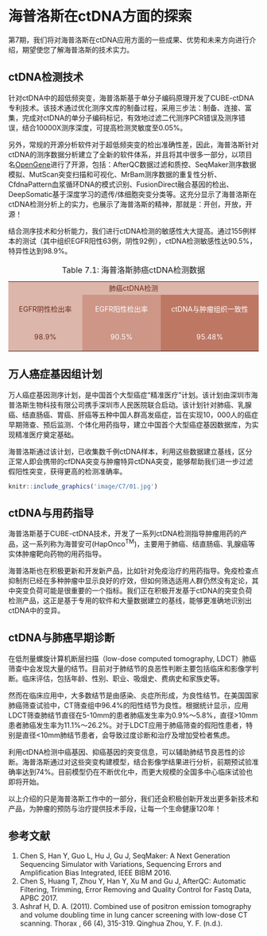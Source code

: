 # 海普洛斯在ctDNA方面的探索{#halpoxs-research}

第7期，我们将对海普洛斯在ctDNA应用方面的一些成果、优势和未来方向进行介绍，期望使您了解海普洛斯的技术实力。

## ctDNA检测技术

针对ctDNA中的超低频突变，海普洛斯基于单分子编码原理开发了CUBE-ctDNA专利技术。该技术通过优化测序文库的制备过程，采用三步法：制备、连接、富集，完成对ctDNA的单分子编码标记，有效地过滤二代测序PCR错误及测序错误，结合10000X测序深度，可提高检测灵敏度至0.05%。

另外，常规的开源分析软件对于超低频突变的检出准确性差，因此，海普洛斯针对ctDNA的测序数据分析建立了全新的软件体系，并且将其中很多一部分，以项目名[OpenGene](https://github.com/OpenGene)进行了开源，包括：AfterQC数据过滤和质控、SeqMaker测序数据模拟、MutScan突变扫描和可视化、MrBam测序数据的重复性分析、CfdnaPattern血浆循环DNA的模式识别、FusionDirect融合基因的检出、DeepSomatic基于深度学习的遗传/体细胞突变分类等。这充分显示了海普洛斯在ctDNA检测分析上的实力，也展示了海普洛斯的精神，那就是：开创，开放，开源！

结合测序技术和分析能力，我们进行ctDNA检测的敏感性大大提高。通过155例样本的测试（其中组织EGFR阳性63例，阴性92例），ctDNA检测敏感性达90.5%，特异性达到98.9%。

<table class="" width="542">
<caption><span id="tab:unnamed-chunk-1">Table 7.1: </span>海普洛斯肺癌ctDNA检测数据</caption>
<tbody>
<tr class="">
<td colspan="3" data-bglessp="20%" data-bgless="lighten" style="background-color: rgb(220, 182, 171); border-width: 2px 0px; border-color: rgb(254, 254, 254); color: rgb(110, 46, 26); text-align: center;" width="542" valign="top"><span style="font-size: 14px;">肺癌ctDNA检测</span></td></tr><tr><td data-bglessp="20%" data-bgless="lighten" style="background-color: rgb(220, 182, 171); border-width: 2px 0px; border-color: rgb(254, 254, 254); color: rgb(110, 46, 26); text-align: center;" width="157" valign="top"><p style="white-space: normal;"><span style="font-size: 14px;">EGFR阴性检出率</span></p></td><td data-bglessp="10%" data-bgless="lighten" style="background-color: rgb(205, 150, 135); border-width: 2px 0px; border-color: rgb(254, 254, 254); color: rgb(255, 255, 255); text-align: center;" width="169" valign="top"><p style="white-space: normal;"><span style="font-size: 14px;">EGFR阳性检出率</span></p></td><td style="background-color: rgb(190, 119, 99); border-width: 2px 0px; border-color: rgb(254, 254, 254); color: rgb(255, 255, 255); text-align: center;" width="216" valign="top"><p style="white-space: normal;"><span style="font-size: 14px;">ctDNA与肿瘤组织一致性</span></p></td></tr><tr><td data-bglessp="20%" data-bgless="lighten" style="background-color: rgb(220, 182, 171); border-width: 2px 0px; border-color: rgb(254, 254, 254); color: rgb(110, 46, 26); text-align: center;" width="157" valign="top"><p style="white-space: normal;"><span style="font-size: 14px;">98.9%</span></p></td><td data-bglessp="10%" data-bgless="lighten" style="background-color: rgb(205, 150, 135); border-width: 2px 0px; border-color: rgb(254, 254, 254); color: rgb(255, 255, 255); text-align: center;" width="169" valign="top"><p style="white-space: normal;"><span style="font-size: 14px;">90.5%</span></p></td><td style="background-color: rgb(190, 119, 99); border-width: 2px 0px; border-color: rgb(254, 254, 254); color: rgb(255, 255, 255); text-align: center;" width="216" valign="top"><p style="white-space: normal;"><span style="font-size: 14px;">95.48%</span></p></td></tr></tbody></table>

## 万人癌症基因组计划

万人癌症基因测序计划，是中国首个大型癌症“精准医疗”计划。该计划由深圳市海普洛斯生物科技有限公司携手深圳市人民医院联合启动。该计划针对肺癌、乳腺癌、结直肠癌、胃癌、肝癌等五种中国人群高发癌症，旨在实现10，000人的癌症早期筛查、预后监测、个体化用药指导，建立中国首个大型癌症基因数据库，为实现精准医疗奠定基础。

海普洛斯通过该计划，已收集数千例ctDNA样本，利用这些数据建立基线，区分正常人即会携带的cfDNA突变与肿瘤特异ctDNA突变，能够帮助我们进一步过滤假阳性突变，获得更高的检测准确率。

```r
knitr::include_graphics('image/C7/01.jpg')
```

## ctDNA与用药指导

海普洛斯基于CUBE-ctDNA技术，开发了一系列ctDNA检测指导肿瘤用药的产品，这一系列称为海普安可(HapOnco<sup>TM</sup>)，主要用于肺癌、结直肠癌、乳腺癌等实体肿瘤靶向药物的用药指导。

海普洛斯也在积极更新和开发新产品，比如针对免疫治疗的用药指导。免疫检查点抑制剂已经在多种肿瘤中显示良好的疗效，但如何筛选适用人群仍然没有定论，其中突变负荷可能是很重要的一个指标。我们正在积极开发基于ctDNA的突变负荷检测产品，这正是基于专用的软件和大量数据建立的基线，能够更准确地识别出ctDNA中的变异。

## ctDNA与肺癌早期诊断

在低剂量螺旋计算机断层扫描（low-dose computed tomography, LDCT）肺癌筛查中会发现大量的结节。目前对于肺结节的良恶性判断主要包括临床和影像学判断。临床评估，包括年龄、性别、职业、吸烟史、费病史和家族史等。

然而在临床应用中，大多数结节是由感染、炎症所形成，为良性结节。在美国国家肺癌筛查试验中，CT筛查组中96.4%的阳性结节为良性。根据统计显示，应用LDCT筛查肺结节直径在5-10mm的患者肺癌发生率为0.9%～5.8%，直径>10mm患者肺癌发生率为11.1%～26.2%。对于LDCT应用于肺癌筛查的假阳性患者，特别是直径<10mm肺结节患者，会导致过度诊断和治疗及增加受检者焦虑。

利用ctDNA检测中癌基因、抑癌基因的突变信息，可以辅助肺结节良恶性的诊断。海普洛斯通过对这些突变构建模型，结合影像学结果进行分析，前期预试验准确率达到74%。目前模型仍在不断优化中，而更大规模的全国多中心临床试验也即将开始。

以上介绍的只是海普洛斯工作中的一部分，我们还会积极创新开发出更多新技术和产品，为肿瘤的预防与治疗提供技术手段，让每一个生命健康120年！

## 参考文献{#ref .unnumbered}

1. Chen S, Han Y, Guo L, Hu J, Gu J, SeqMaker: A Next Generation Sequencing Simulator with Variations, Sequencing Errors and Amplification Bias Integrated, IEEE BIBM 2016.
1. Chen S, Huang T, Zhou Y, Han Y, Xu M and Gu J, AfterQC: Automatic Filtering, Trimming, Error Removing and Quality Control for Fastq Data, APBC 2017.
1. Ashraf H, D. A. (2011). Combined use of positron emission tomography and volume doubling time in lung cancer screening with low-dose CT scanning. Thorax , 66 (4), 315-319. Qinghua Zhou, Y. F. (n.d.).
